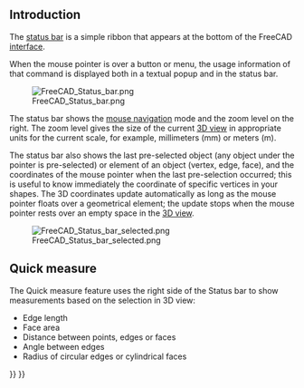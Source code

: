 <languages/>

== Introduction ==

The [[status bar|status bar]] is a simple ribbon that appears at the bottom of the FreeCAD [[interface|interface]].

When the mouse pointer is over a button or menu, the usage information of that command is displayed both in a textual popup and in the status bar.

[[File:FreeCAD_Status_bar.png]]

The status bar shows the [[Mouse_navigation|mouse navigation]] mode and the zoom level on the right. The zoom level gives the size of the current [[3D view|3D view]] in appropriate units for the current scale, for example, millimeters (mm) or meters (m).

The status bar also shows the last pre-selected object (any object under the pointer is pre-selected) or element of an object (vertex, edge, face), and the coordinates of the mouse pointer when the last pre-selection occurred; this is useful to know immediately the coordinate of specific vertices in your shapes. The 3D coordinates update automatically as long as the mouse pointer floats over a geometrical element; the update stops when the mouse pointer rests over an empty space in the [[3D view|3D view]].

[[File:FreeCAD_Status_bar_selected.png]]

== Quick measure ==

{{Version|1.0}}

The Quick measure feature uses the right side of the Status bar to show measurements based on the selection in 3D view:
* Edge length
* Face area 
* Distance between points, edges or faces
* Angle between edges
* Radius of circular edges or cylindrical faces


{{Interface navi{{#translation:}}}}
{{Userdocnavi{{#translation:}}}}